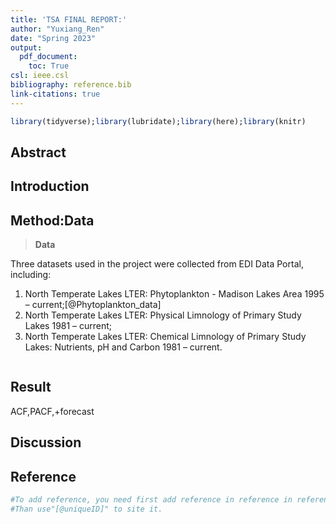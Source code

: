 ```yaml
---
title: 'TSA FINAL REPORT:'
author: "Yuxiang_Ren" 
date: "Spring 2023"
output: 
  pdf_document:
    toc: True
csl: ieee.csl
bibliography: reference.bib
link-citations: true
---
```

```r
library(tidyverse);library(lubridate);library(here);library(knitr)
```

## Abstract



## Introduction



## Method:Data

> **Data**

Three datasets used in the project were collected from EDI Data Portal, including:

1. North Temperate Lakes LTER: Phytoplankton - Madison Lakes Area 1995 – current;[@Phytoplankton_data]
2. North Temperate Lakes LTER: Physical Limnology of Primary Study Lakes 1981 – current;
3. North Temperate Lakes LTER: Chemical Limnology of Primary Study Lakes: Nutrients, pH and Carbon 1981 – current.


```r


```


## Result
ACF,PACF,+forecast




## Discussion



## Reference
```r
#To add reference, you need first add reference in reference in reference.bib. 
#Than use"[@uniqueID]" to site it.

```



